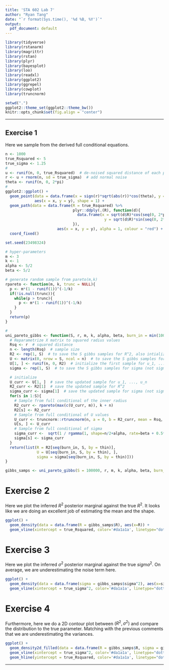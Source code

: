 ```yaml
---
title: 'STA 602 Lab 7'
author: "Ryan Tang"
date: "`r format(Sys.time(), '%d %B, %Y')`"
output:
  pdf_document: default
---
```


```r
library(tidyverse)
library(rstanarm)
library(magrittr)
library(rstan)
library(plyr)
library(bayesplot)
library(loo)
library(readxl)
library(ggplot2)
library(ggrepel)
library(cowplot)
library(truncnorm)

setwd(".")
ggplot2::theme_set(ggplot2::theme_bw())
knitr::opts_chunk$set(fig.align = "center")
```

***
## Exercise 1
Here we sample from the derived full conditional equations.
```r
n <- 1000
true_Rsquared <- 5
true_sigma <- 1.25
#
u <- runif(n, 0, true_Rsquared)  # de-noised squared distance of each point to (0,0)
r <- u + rnorm(n, sd = true_sigma)  # add normal noise
theta <- runif(n, 0, 2*pi)
#
ggplot2::ggplot() +
  geom_point(data = data.frame(x = sign(r)*sqrt(abs(r))*cos(theta), y = sign(r)*sqrt(abs(r))*sin(theta)),
             aes(x = x, y = y), shape = 1) +
  geom_path(data = data.frame(R = true_Rsquared) %>%
                              plyr::ddply(.(R), function(d){
                                data.frame(x = sqrt(d$R)*cos(seq(0, 2*pi, length.out = 100)),
                                            y = sqrt(d$R)*sin(seq(0, 2*pi, length.out = 100)))
                              }),
                       aes(x = x, y = y), alpha = 1, colour = "red") +
  coord_fixed()
```

```r
set.seed(23498324)

# hyper-parameters
m <- 3
k <- 1
alpha <- 5/2
beta <- 5/2

# generate random sample from pareto(m,k)
rpareto <- function(m, k, trunc = NULL){
  p <- m*(1 - runif(1))^(-1/k)
  if(!is.null(trunc)){
    while(p > trunc){
      p <- m*(1 - runif(1))^(-1/k)
    }
  }
  return(p)
}

#
uni_pareto_gibbs <- function(S, r, m, k, alpha, beta, burn_in = min(1000, S / 2), thin = 5){
  # Reparametrize X matrix to squared radius values
  Rsq <- r  # squared distance
  n <- length(Rsq)  # sample size
  R2 <- rep(1, S)  # to save the S gibbs samples for R^2, also intialized it
  U <- matrix(0, nrow = S, ncol = n)  # to save the S gibbs samples for u_1, ..., u_n
  U[1, ] <- runif(n, 0, R2)  # initialize the first sample for u_1, ..., u_n
  sigma <- rep(1, S)  # to save the S gibbs samples for sigma (not sigma2!)

  # initialize
  U_curr <- U[1, ]  # save the updated sample for u_1, ..., u_n
  R2_curr <- R2[1]  # save the updated sample for R^2
  sigma_curr <- sigma[1]  # save the updated sample for sigma (not sigma2!)
  for(s in 1:S){
    # Sample from full conditional of the inner radius
    R2_curr <- rpareto(max(c(U_curr, m)), k + n)
    R2[s] <- R2_curr
    # Sample from full conditional of U values
    U_curr <- truncnorm::rtruncnorm(n, a = 0, b = R2_curr, mean = Rsq, sd = sigma_curr)
    U[s, ] <- U_curr
    # Sample from full conditional of sigma
    sigma_curr <-  sqrt(1 / rgamma(1, shape=n/2+alpha, rate=beta + 0.5*sum((r-U_curr)^2)))
    sigma[s] <- sigma_curr
  }
  return(list(R = R2[seq(burn_in, S, by = thin)], 
              U = U[seq(burn_in, S, by = thin), ], 
              sigma = sigma[seq(burn_in, S, by = thin)]))
}

gibbs_samps <- uni_pareto_gibbs(S = 100000, r, m, k, alpha, beta, burn_in=2000)
```


# Exercise 2
Here we plot the inferred $R^2$ posterior marginal against the true $R^2$. It looks like we
are doing an excellent job of estimating the mean and the shape. 
```r
ggplot() +
  geom_density(data = data.frame(R = gibbs_samps$R), aes(x=R)) +
  geom_vline(xintercept = true_Rsquared, color='#da1a1a', linetype="dotted")
```

# Exercise 3
Here we plot the inferred $\sigma^2$ posterior marginal against the true $sigma^2$.
On average, we are underestimating the noise term here.
```r
ggplot() +
  geom_density(data = data.frame(sigma = gibbs_samps$sigma^2), aes(x=sigma)) +
  geom_vline(xintercept = true_sigma^2, color='#da1a1a', linetype="dotted")
```

# Exercise 4
Furthermore, here we do a 2D contour plot between $(R^2, \sigma^2)$ and compare the distribution to
the true parameter. Matching with the previous comments that we are underestimating the variances.
```r
ggplot() +
  geom_density2d_filled(data = data.frame(R = gibbs_samps$R, sigma = gibbs_samps$sigma^2), aes(sigma, R)) +
  geom_vline(xintercept = true_sigma^2, color='#da1a1a', linetype="dotted") +
  geom_hline(yintercept = true_Rsquared, color='#da1a1a', linetype="dotted")
```
***
